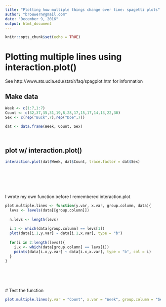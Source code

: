 ---
title: "Plotting how multiple things change over time: spagetti plots"
author: "brouwern@gmail.com"
date: "December 9, 2016"
output: html_document
---

```{r setup, include=FALSE}
knitr::opts_chunk$set(echo = TRUE)
```

# Plotting multiple lines using interaction.plot()

See http://www.ats.ucla.edu/stat/r/faq/spagplot.htm for information


## Make data
```{r}

Week <- c(1:7,1:7)
Count <- c(32,37,35,31,19,8,28,17,15,17,14,13,22,30)
Sex <- c(rep("Buck",7),rep("Doe",7))

dat <- data.frame(Week, Count, Sex)




```


## plot w/ interaction.plot()
```{r}
interaction.plot(dat$Week, dat$Count, trace.factor = dat$Sex)


```







<br><br><br><br>

I wrote my own function before I remembered interaction.plot

```{r}


plot.multiple.lines <- function(y.var, x.var, group.column, data){
  levs <- levels(data[[group.column]])
  
  n.levs <- length(levs)
  
  i.1 <- which(data[group.column] == levs[1])
  plot(data[i.1,y.var] ~ data[i.1,x.var], type = "b")
  
  for(i in 2:length(levs)){
    i.x <- which(data[group.column] == levs[i])
    points(data[i.x,y.var] ~ data[i.x,x.var], type = "b", col = i)
  }
}



```


<br><br><br>
# Test the function
```{r}
plot.multiple.lines(y.var = "Count", x.var = "Week", group.column = "Sex", data = dat)


```



